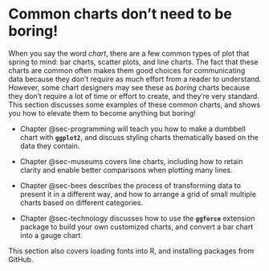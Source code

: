 # Common charts don't need to be boring! {#sec-common-intro .unnumbered}

When you say the word *chart*, there are a few common types of plot that spring to mind: bar charts, scatter plots, and line charts. The fact that these charts are common often makes them good choices for communicating data because they don't require as much effort from a reader to understand. However, some chart designers may see these as *boring* charts because they don't require a lot of time or effort to create, and they're very standard. This section discusses some examples of these common charts, and shows you how to elevate them to become anything but boring!

* [Chapter]{.content-visible when-format="html"} @sec-programming will teach you how to make a dumbbell chart with **`ggplot2`**, and discuss styling charts thematically based on the data they contain.

* [Chapter]{.content-visible when-format="html"} @sec-museums covers line charts, including how to retain clarity and enable better comparisons when plotting many lines.

* [Chapter]{.content-visible when-format="html"} @sec-bees describes the process of transforming data to present it in a different way, and how to arrange a grid of small multiple charts based on different categories.

* [Chapter]{.content-visible when-format="html"} @sec-technology discusses how to use the **`ggforce`** extension package to build your own customized charts, and convert a bar chart into a gauge chart. 

This section also covers loading fonts into R, and installing packages from GitHub. 
